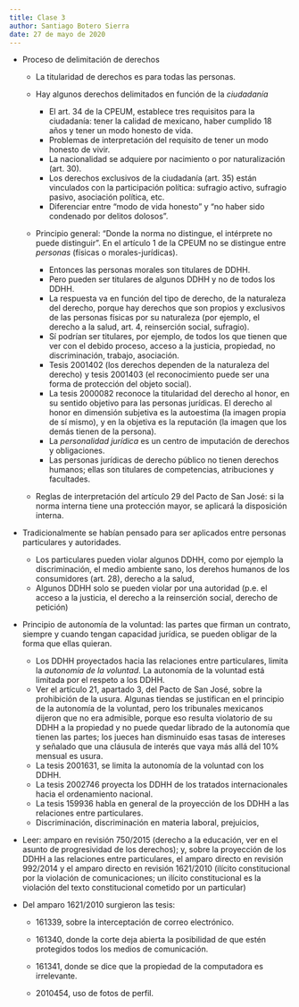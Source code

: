 ```yaml
---
title: Clase 3
author: Santiago Botero Sierra
date: 27 de mayo de 2020
---
```


+ Proceso de delimitación de derechos
    - La titularidad de derechos es para todas las personas.
    - Hay algunos derechos delimitados en función de la *ciudadanía*

        * El art. 34 de la CPEUM, establece tres requisitos para la ciudadanía:
            tener la calidad de mexicano, haber cumplido 18 años y tener un modo
            honesto de vida.
        * Problemas de interpretación del requisito de tener un modo honesto de
            vivir.
        * La nacionalidad se adquiere por nacimiento o por naturalización (art.
            30).
        * Los derechos exclusivos de la ciudadanía (art. 35) están vinculados
            con la participación política: sufragio activo, sufragio pasivo,
            asociación política, etc.
        * Diferenciar entre "modo de vida honesto" y "no haber sido condenado
            por delitos dolosos".

    - Principio general: "Donde la norma no distingue, el intérprete no puede
        distinguir". En el artículo 1 de la CPEUM no se distingue entre
        *personas* (físicas o morales-jurídicas).

        * Entonces las personas morales son titulares de DDHH.
        * Pero pueden ser titulares de algunos DDHH y no de todos los DDHH.
        * La respuesta va en función del tipo de derecho, de la naturaleza del
            derecho, porque hay derechos que son propios y exclusivos de las
            personas físicas por su naturaleza (por ejemplo, el derecho a la salud, art. 4, reinserción social, sufragio).
        * Sí podrían ser titulares, por ejemplo, de todos los que tienen que ver
            con el debido proceso, acceso a la justicia, propiedad, no
            discriminación, trabajo, asociación.
        * Tesis 2001402 (los derechos dependen de la naturaleza del derecho) y
            tesis 2001403 (el reconocimiento puede ser una forma de protección
            del objeto social).
        * La tesis 2000082 reconoce la titularidad del derecho al honor, en su
            sentido objetivo para las personas jurídicas. El derecho al honor en
            dimensión subjetiva es la  autoestima (la imagen propia de sí
            mismo), y en la objetiva es la reputación (la imagen que los demás
            tienen de la persona).
        * La *personalidad jurídica* es un centro de imputación de derechos y
            obligaciones.
        * Las personas jurídicas de derecho público no tienen derechos humanos;
            ellas son titulares de competencias, atribuciones y facultades.

    - Reglas de interpretación del artículo 29 del Pacto de San José: si la
        norma interna tiene una protección mayor, se aplicará la disposición
        interna.

+ Tradicionalmente se habían pensado para ser aplicados entre personas
    particulares y autoridades.
    - Los particulares pueden violar algunos DDHH, como por ejemplo la
        discriminación, el medio ambiente sano, los derehos humanos de los
        consumidores (art. 28), derecho a la salud,
    - Algunos DDHH solo se pueden violar por una autoridad (p.e. el acceso a
        la justicia, el derecho a la reinserción social, derecho de petición)

+ Principio de autonomía de la voluntad: las partes que firman un contrato,
    siempre y cuando tengan capacidad jurídica, se pueden obligar de la forma
    que  ellas quieran.
    - Los DDHH proyectados hacia las relaciones entre particulares, limita la
        *autonomía de la voluntad*. La autonomía de la voluntad está limitada
        por el respeto a los DDHH.
    - Ver el artículo 21, apartado 3, del Pacto de San José, sobre la
        prohibición de la usura. Algunas tiendas se justifican en el principio
        de la autonomía de la voluntad, pero los tribunales mexicanos dijeron
        que no era admisible, porque eso resulta violatorio de su DDHH a la
        propiedad y no puede quedar librado de la autonomía que tienen las
        partes; los jueces han disminuido esas tasas de intereses y señalado que
        una cláusula de interés que vaya más allá del 10% mensual es usura.
    - La tesis 2001631, se limita la autonomía de la voluntad con los DDHH.
    - La tesis 2002746 proyecta los DDHH de los tratados internacionales hacia
        el ordenamiento nacional.
    - La tesis 159936 habla en general de la proyección de los DDHH a las
        relaciones entre particulares.
    - Discriminación, discriminación en materia laboral, prejuicios,

+ Leer: amparo en revisión 750/2015 (derecho a la educación, ver en el asunto de
    progresividad de los derechos); y, sobre la proyección de los DDHH a las
    relaciones entre particulares, el amparo directo en revisión 992/2014 y el
    amparo directo en revisión 1621/2010 (ilícito constitucional por la
    violación de comunicaciones; un ilícito constitucional es la violación del
    texto constitucional cometido por un particular)

+ Del amparo 1621/2010 surgieron las tesis:
    - 161339, sobre la interceptación de correo electrónico.
    - 161340, donde la corte deja abierta la posibilidad de que estén protegidos
        todos los medios de comunicación.
    - 161341, donde se dice que la propiedad de la computadora es irrelevante.

    - 2010454, uso de fotos de perfil.
